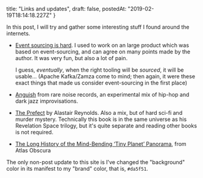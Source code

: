  title: "Links and updates",
  draft: false,
  postedAt: "2019-02-19T18:14:18.227Z"
}

In this post, I will try and gather some interesting stuff I found around the internets.

- [Event sourcing is hard](https://chriskiehl.com/article/event-sourcing-is-hard).
  I used to work on an large product which was based on event-sourcing, and can agree on many points made by the author.
  It was very fun, but also a lot of pain.

  I guess, _eventually_, when the right tooling will be _sourced_, it will be usable...
  (Apache Kafka/Zamza come to mind; then again, it were these exact things that made us consider event-sourcing in the first place)

- [Anguish](https://www.rarenoiserecords.com/anguish) from rare noise records, an experimental mix of hip-hop and dark jazz improvisations.

- [The Prefect](https://www.amazon.com/Prefect-Revelation-Space-Book-ebook/dp/B0015DYJY4/) by Alastair Reynolds.
  Also a mix, but of hard sci-fi and murder mystery.
  Technically this book is in the same universe as his Revelation Space trilogy, but it's quite separate and reading other books is not required.

- [The Long History of the Mind-Bending ‘Tiny Planet’ Panorama](https://www.atlasobscura.com/articles/the-history-of-tinyplanet-and-panoramas), from Atlas Obscura

The only non-post update to this site is I've changed the "background" color in its manifest to my "brand" color, that is, `#da5f51`.

